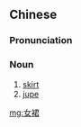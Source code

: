 ==Chinese==
{{zh-forms}}

===Pronunciation===
{{zh-pron
|m=nǚqún
|cat=n
}}

===Noun===
{{zh-noun}}

# [[skirt]]
# [[jupe]]

[[mg:女裙]]